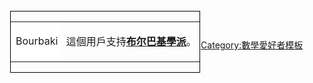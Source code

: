 <div style="float: left; border:solid black 1px; margin: 1px;">
{| cellspacing="0" style="width: 238px; background: #FFCC00;"
| style="width: 45px; height: 45px; background: white; text-align: center; font-size: {{{5|{{{id-s|12}}}}}}pt; color: {{{id-fc|black}}};" | Bourbaki
| style="font-size: {{{info-s|9}}}pt; padding: 4pt; line-height: 1.25em; color: {{{info-fc|black}}};" | 這個用戶支持'''[[尼古拉·布尔巴基|布尔巴基學派]]'''。
|}</div>
<includeonly>
</includeonly>
<noinclude>
<br clear="all" />

[[Category:數學愛好者模板]]

</noinclude>